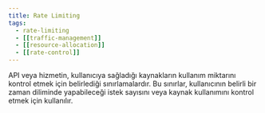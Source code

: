 ```yaml
---
title: Rate Limiting
tags:
  - rate-limiting
  - [[traffic-management]]
  - [[resource-allocation]]
  - [[rate-control]]
---
```


API veya hizmetin, kullanıcıya sağladığı kaynakların kullanım miktarını kontrol etmek için belirlediği sınırlamalardır. Bu sınırlar, kullanıcının belirli bir zaman diliminde yapabileceği istek sayısını veya kaynak kullanımını kontrol etmek için kullanılır.
